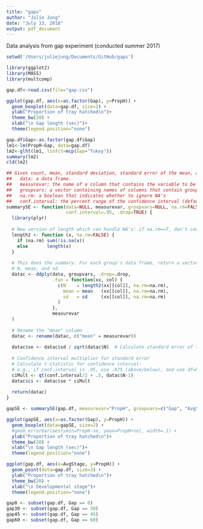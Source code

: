 ```yaml
---
title: "gaps"
author: "Julie Jung"
date: "July 13, 2018"
output: pdf_document
---
```


Data analysis from gap experiment (conducted summer 2017)

```r
setwd('/Users/juliejung/Documents/GitHub/gaps') 
```

```r
library(ggplot2)
library(MASS)
library(multcomp)
```

```r
gap.df<-read.csv(file="gap.csv")
```

```r
ggplot(gap.df, aes(x=as.factor(Gap), y=PropH)) + 
  geom_boxplot(data=gap.df, size=2) +
  ylab("Proportion of tray hatched\n")+
  theme_bw(20) +
  xlab("\n Gap length (sec)")+
  theme(legend.position="none")

```

```r
gap.df$Gap<-as.factor(gap.df$Gap)
lm1<-lm(PropH~Gap, data=gap.df)
lm2<-glht(lm1, linfct=mcp(Gap="Tukey"))
summary(lm2)
cld(lm2) 

```


```r
## Gives count, mean, standard deviation, standard error of the mean, and confidence interval (default 95%).
##   data: a data frame.
##   measurevar: the name of a column that contains the variable to be summariezed
##   groupvars: a vector containing names of columns that contain grouping variables
##   na.rm: a boolean that indicates whether to ignore NA's
##   conf.interval: the percent range of the confidence interval (default is 95%)
summarySE <- function(data=NULL, measurevar, groupvars=NULL, na.rm=FALSE,
                      conf.interval=.95, .drop=TRUE) {
  library(plyr)
  
  # New version of length which can handle NA's: if na.rm==T, don't count them
  length2 <- function (x, na.rm=FALSE) {
    if (na.rm) sum(!is.na(x))
    else       length(x)
  }
  
  # This does the summary. For each group's data frame, return a vector with
  # N, mean, and sd
  datac <- ddply(data, groupvars, .drop=.drop,
                 .fun = function(xx, col) {
                   c(N    = length2(xx[[col]], na.rm=na.rm),
                     mean = mean   (xx[[col]], na.rm=na.rm),
                     sd   = sd     (xx[[col]], na.rm=na.rm)
                   )
                 },
                 measurevar
  )
  
  # Rename the "mean" column    
  datac <- rename(datac, c("mean" = measurevar))
  
  datac$se <- datac$sd / sqrt(datac$N)  # Calculate standard error of the mean
  
  # Confidence interval multiplier for standard error
  # Calculate t-statistic for confidence interval: 
  # e.g., if conf.interval is .95, use .975 (above/below), and use df=N-1
  ciMult <- qt(conf.interval/2 + .5, datac$N-1)
  datac$ci <- datac$se * ciMult
  
  return(datac)
}
```


```r
gapSE <- summarySE(gap.df, measurevar="PropH", groupvars=c("Gap", "AvgStage"), na.rm=T)

ggplot(gapSE, aes(x=as.factor(Gap), y=PropH)) + 
  geom_boxplot(data=gapSE, size=2) +
  #geom_errorbar(aes(ymin=PropH-se, ymax=PropH+se), width=.1) +
  ylab("Proportion of tray hatched\n")+
  theme_bw(20) +
  xlab("\n Gap length (sec)")+
  theme(legend.position="none")

ggplot(gap.df, aes(x=AvgStage, y=PropH)) + 
  geom_point(data=gap.df, size=3) +
  ylab("Proportion of tray hatched\n")+
  theme_bw(20) +
  xlab("\n Developmental stage")+
  theme(legend.position="none")

```



```r
gap0 <- subset(gap.df, Gap == 0)
gap30 <- subset(gap.df, Gap == 30)
gap45 <- subset(gap.df, Gap == 45)
gap60 <- subset(gap.df, Gap == 60)
```



```r

```